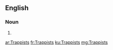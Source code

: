 ==English==

===Noun===
{{head|en|plural}}

# {{plural of|Trappist|lang=en}}

[[ar:Trappists]]
[[fr:Trappists]]
[[ku:Trappists]]
[[mg:Trappists]]